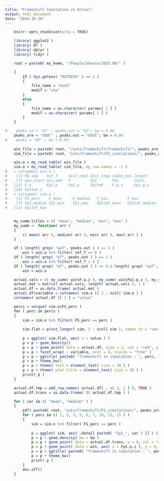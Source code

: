 ```yaml
---
title: "Frameshift Simulation vs Actual"
output: html_document
date: "2024-10-28"
---
```


```r
    knitr::opts_chunk$set(echo = TRUE)

    library( ggplot2 )
    library( DT )
    library( dplyr )
    library( tidyr )

    root = paste0( my_home, "/People/Shevie/2025.08/" )
```

```r
    {
        if ( Sys.getenv( "RSTUDIO" ) == 1 ) 
        {
            file_name = "minU"
            modif = "utp"
        }
        else
        {
            file_name = as.character( params[ 1 ] )
            modif = as.character( params[ 2 ] )
        }
    }

#    peaks.in = "SS" ; peaks.out = "SS"; bw = 0.06
    peaks_are = "UUUC" ; peaks.out = "UUUC"; bw = 0.06
#    peaks = "DE" ; bw = 0.03
    
    win_file = paste0( root, "/outs/frameshift/frameshift/", peaks_are, "/csvs/", file_name, "_", modif, ".tsv" )
    sim_file = paste0( root, "outs/frameshift/FS_simulations/", peaks_are, "/", file_name, "_", modif, ".10000.tsv" )
```

```r
    win.o = my_read_table( win_file )
    sim.o = my_read_table( sim_file, my_row.names = -1 )
#   > colnames( win.o )
#    [1] PA.seq    nof_T     dist_next dist_stop codon_pos length   
#    [7] win_start win_end   F         Fp1       Fm1       total    
#   [13] F.p       Fp1.p     Fm1.p     Fp1toF    F.p.z     Fp1.p.z  
#   [19] Fp1toF.z 
#   > colnames( sim.o )
#    [1] FS_perc    F_mean     F_median   F_min         F_max           Fp1_mean  
#    [7] Fp1_median Fp1_min    Fp1_max    Fp1toF_mean   Fp1toF_median   Fp1toF_min   
#   [13] Fp1toF_max  
    
```

```r
    my_summ.titles = c( "mean", "median", "min", "max" )
    my_summ <- function( arr )
    {
        c( mean( arr ), median( arr ), min( arr ), max( arr ) )
    }
```

```r
    if ( length( grep( "woT", peaks.out ) ) == 1 )
        win = win.o %>% filter( nof_T == 0 )
    if ( length( grep( "wT", peaks.out ) ) == 1 )
        win = win.o %>% filter( nof_T > 0 )
    if ( length( grep( "wT", peaks.out ) ) == 0 & length( grep( "woT", peaks.out ) ) == 0 )
        win = win.o

    actual.vals = c( my_summ( win$F.p.z ), my_summ( win$Fp1.p.z ), my_summ( win$Fp1toF.z ) )
    actual.mat = matrix( actual.vals, length( actual.vals ), 1 )
    actual.df = as.data.frame( actual.mat )
    actual.df$variable = colnames( sim.o )[ 2 : ncol( sim.o ) ]
    colnames( actual.df )[ 1 ] = "value"
```

```r
    percs = unique( sim.o$FS_perc )
    for ( perc in percs )
    {
        sim = sim.o %>% filter( FS_perc == perc )
        
        sim.flat = pivot_longer( sim, 2 : ncol( sim ), names_to = "variable", values_to = "value" )
        
        p = ggplot( sim.flat, aes( x = value ) )
        p = p + geom_density()
        p = p + geom_point( data = actual.df, size = 3, col = "red", y = 0 )
        p = p + facet_wrap( ~ variable, ncol = 4, scales = "free" )
        p = p + ggtitle( paste0( "frameshift in simulation : ", perc, " %") )
        p = p + theme_bw()
        p = p + theme( text = element_text( size = 20 ) )
        p = p + theme( plot.title = element_text( size = 30 ) )
        print( p )
    }
```

```r
    actual.df.tmp = add_row_names( actual.df[ , c( 2, 1 ) ], TRUE )
    actual.df.trans = as.data.frame( t( actual.df.tmp ) )

    for ( var in c( "mean", "median" ) )
    {
        pdf( paste0( root, "outs/frameshift/FS_simulations/", peaks_are, "/pdf/", file_name, "_", modif, ".", var, ".pdf" ), 7, 7 )
        for ( perc in c( 1, 2, 3, 5, 6, 7, 10, 12, 15 ) )
        {
            sim = sim.o %>% filter( FS_perc == perc )
            
            p = ggplot( sim, aes( .data[[ paste0( "Fp1_", var ) ]] ) )
            p = p + geom_density( bw = bw )
            p = p + geom_point( data = actual.df.trans, y = 0, col = "red", size = 5 )
            p = p + geom_point( data = win, aes( x = Fp1.p.z ), y = 0, col = "pink3", size = 2 )
            p = p + ggtitle( paste0( "frameshift in simulation : ", perc, " %") )
            p = p + theme_bw()
            print( p )
        }
        dev.off()
    }
```